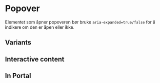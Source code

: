 

<Meta of={PopoverStories} />

# Popover

<Primary />
<Controls />

Elementet som åpner popoveren bør bruke `aria-expanded=true/false` for å indikere om den er åpen eller ikke.

## Variants

<Canvas of={PopoverStories.Variants} />

## Interactive content

<Canvas of={PopoverStories.InteractiveContent} />

## In Portal

<Canvas of={PopoverStories.InPortal} />
